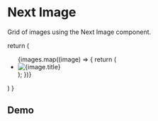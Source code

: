 

# Next Image

Grid of images using the Next Image component.

  return (
    <ul className="grid grid-cols-2 lg:grid-cols-3 gap-6 my-8">
      {images.map((image) => {
        return (
          <li key={image.src}>
            <Image
              src={image.src}
              width={image.width}
              height={image.height}
              alt={image.title}
            />
          </li>
        );
      })}
    </ul>
  )
}

## Demo

<Grid />